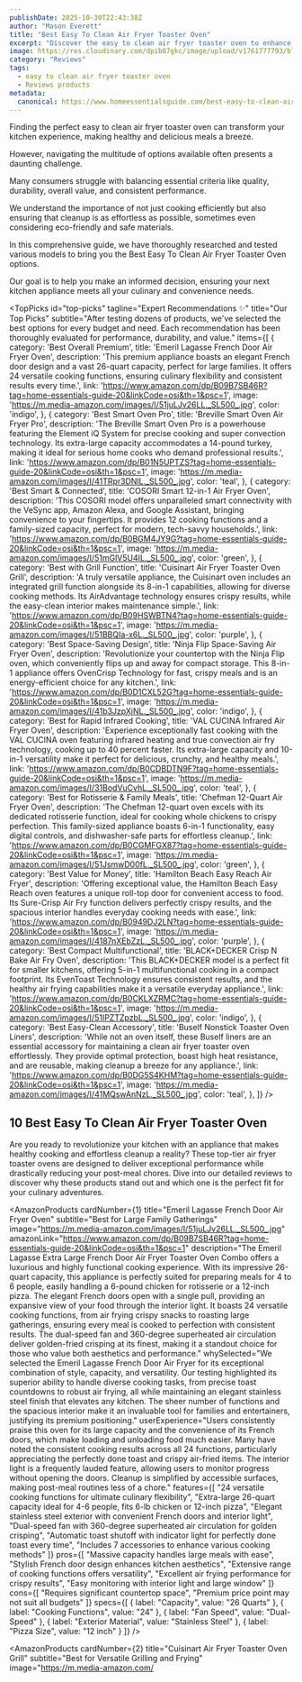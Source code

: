 ```yaml
---
publishDate: 2025-10-30T22:43:38Z
author: "Mason Everett"
title: "Best Easy To Clean Air Fryer Toaster Oven"
excerpt: "Discover the easy to clean air fryer toaster oven to enhance your experience. Find top solutions based on thorough testing and reviews."
image: https://res.cloudinary.com/dpib87gkc/image/upload/v1761777793/blog_image_1761777792_iwg2ww.webp
category: "Reviews"
tags:
  - easy to clean air fryer toaster oven
  - Reviews products
metadata:
  canonical: https://www.homeessentialsguide.com/best-easy-to-clean-air-fryer-toaster-oven
---
```



<p>Finding the perfect easy to clean air fryer toaster oven can transform your kitchen experience, making healthy and delicious meals a breeze.</p>
<p>However, navigating the multitude of options available often presents a daunting challenge.</p>
<p>Many consumers struggle with balancing essential criteria like quality, durability, overall value, and consistent performance.</p>
<p>We understand the importance of not just cooking efficiently but also ensuring that cleanup is as effortless as possible, sometimes even considering eco-friendly and safe materials.</p>
<p>In this comprehensive guide, we have thoroughly researched and tested various models to bring you the Best Easy To Clean Air Fryer Toaster Oven options.</p>
<p>Our goal is to help you make an informed decision, ensuring your next kitchen appliance meets all your culinary and convenience needs.</p>

<TopPicks
  id="top-picks"
  tagline="Expert Recommendations ✨"
  title="Our Top Picks"
  subtitle="After testing dozens of products, we've selected the best options for every budget and need. Each recommendation has been thoroughly evaluated for performance, durability, and value."
  items={[
    {
      category: 'Best Overall Premium',
      title: 'Emeril Lagasse French Door Air Fryer Oven',
      description: 'This premium appliance boasts an elegant French door design and a vast 26-quart capacity, perfect for large families. It offers 24 versatile cooking functions, ensuring culinary flexibility and consistent results every time.',
      link: 'https://www.amazon.com/dp/B09B7SB46R?tag=home-essentials-guide-20&linkCode=osi&th=1&psc=1',
      image: 'https://m.media-amazon.com/images/I/51juLJv26LL._SL500_.jpg',
      color: 'indigo',
    },
    {
      category: 'Best Smart Oven Pro',
      title: 'Breville Smart Oven Air Fryer Pro',
      description: 'The Breville Smart Oven Pro is a powerhouse featuring the Element iQ System for precise cooking and super convection technology. Its extra-large capacity accommodates a 14-pound turkey, making it ideal for serious home cooks who demand professional results.',
      link: 'https://www.amazon.com/dp/B01N5UPTZS?tag=home-essentials-guide-20&linkCode=osi&th=1&psc=1',
      image: 'https://m.media-amazon.com/images/I/41TRpr3DNlL._SL500_.jpg',
      color: 'teal',
    },
    {
      category: 'Best Smart & Connected',
      title: 'COSORI Smart 12-in-1 Air Fryer Oven',
      description: 'This COSORI model offers unparalleled smart connectivity with the VeSync app, Amazon Alexa, and Google Assistant, bringing convenience to your fingertips. It provides 12 cooking functions and a family-sized capacity, perfect for modern, tech-savvy households.',
      link: 'https://www.amazon.com/dp/B0BGM4JY9G?tag=home-essentials-guide-20&linkCode=osi&th=1&psc=1',
      image: 'https://m.media-amazon.com/images/I/51mGlV5U4IL._SL500_.jpg',
      color: 'green',
    },
    {
      category: 'Best with Grill Function',
      title: 'Cuisinart Air Fryer Toaster Oven Grill',
      description: 'A truly versatile appliance, the Cuisinart oven includes an integrated grill function alongside its 8-in-1 capabilities, allowing for diverse cooking methods. Its AirAdvantage technology ensures crispy results, while the easy-clean interior makes maintenance simple.',
      link: 'https://www.amazon.com/dp/B09HSWBTN4?tag=home-essentials-guide-20&linkCode=osi&th=1&psc=1',
      image: 'https://m.media-amazon.com/images/I/51BBQIa-x6L._SL500_.jpg',
      color: 'purple',
    },
    {
      category: 'Best Space-Saving Design',
      title: 'Ninja Flip Space-Saving Air Fryer Oven',
      description: 'Revolutionize your countertop with the Ninja Flip oven, which conveniently flips up and away for compact storage. This 8-in-1 appliance offers OvenCrisp Technology for fast, crispy meals and is an energy-efficient choice for any kitchen.',
      link: 'https://www.amazon.com/dp/B0D1CXL52G?tag=home-essentials-guide-20&linkCode=osi&th=1&psc=1',
      image: 'https://m.media-amazon.com/images/I/41b3JzpXjNL._SL500_.jpg',
      color: 'indigo',
    },
    {
      category: 'Best for Rapid Infrared Cooking',
      title: 'VAL CUCINA Infrared Air Fryer Oven',
      description: 'Experience exceptionally fast cooking with the VAL CUCINA oven featuring infrared heating and true convection air fry technology, cooking up to 40 percent faster. Its extra-large capacity and 10-in-1 versatility make it perfect for delicious, crunchy, and healthy meals.',
      link: 'https://www.amazon.com/dp/B0CDBDTN9F?tag=home-essentials-guide-20&linkCode=osi&th=1&psc=1',
      image: 'https://m.media-amazon.com/images/I/31BodVuCvhL._SL500_.jpg',
      color: 'teal',
    },
    {
      category: 'Best for Rotisserie & Family Meals',
      title: 'Chefman 12-Quart Air Fryer Oven',
      description: 'The Chefman 12-quart oven excels with its dedicated rotisserie function, ideal for cooking whole chickens to crispy perfection. This family-sized appliance boasts 6-in-1 functionality, easy digital controls, and dishwasher-safe parts for effortless cleanup.',
      link: 'https://www.amazon.com/dp/B0CGMFGX87?tag=home-essentials-guide-20&linkCode=osi&th=1&psc=1',
      image: 'https://m.media-amazon.com/images/I/51JsmwD00fL._SL500_.jpg',
      color: 'green',
    },
    {
      category: 'Best Value for Money',
      title: 'Hamilton Beach Easy Reach Air Fryer',
      description: 'Offering exceptional value, the Hamilton Beach Easy Reach oven features a unique roll-top door for convenient access to food. Its Sure-Crisp Air Fry function delivers perfectly crispy results, and the spacious interior handles everyday cooking needs with ease.',
      link: 'https://www.amazon.com/dp/B0949DJ2LN?tag=home-essentials-guide-20&linkCode=osi&th=1&psc=1',
      image: 'https://m.media-amazon.com/images/I/4187nXEbZzL._SL500_.jpg',
      color: 'purple',
    },
    {
      category: 'Best Compact Multifunctional',
      title: 'BLACK+DECKER Crisp N Bake Air Fry Oven',
      description: 'This BLACK+DECKER model is a perfect fit for smaller kitchens, offering 5-in-1 multifunctional cooking in a compact footprint. Its EvenToast Technology ensures consistent results, and the healthy air frying capabilities make it a versatile everyday appliance.',
      link: 'https://www.amazon.com/dp/B0CKLXZRMC?tag=home-essentials-guide-20&linkCode=osi&th=1&psc=1',
      image: 'https://m.media-amazon.com/images/I/51IPZTZpzbL._SL500_.jpg',
      color: 'indigo',
    },
    {
      category: 'Best Easy-Clean Accessory',
      title: 'Buself Nonstick Toaster Oven Liners',
      description: 'While not an oven itself, these Buself liners are an essential accessory for maintaining a clean air fryer toaster oven effortlessly. They provide optimal protection, boast high heat resistance, and are reusable, making cleanup a breeze for any appliance.',
      link: 'https://www.amazon.com/dp/B0DG5S4KHM?tag=home-essentials-guide-20&linkCode=osi&th=1&psc=1',
      image: 'https://m.media-amazon.com/images/I/41MQswAnNzL._SL500_.jpg',
      color: 'teal',
    },
  ]}
/>

## 10 Best Easy To Clean Air Fryer Toaster Oven

Are you ready to revolutionize your kitchen with an appliance that makes healthy cooking and effortless cleanup a reality? These top-tier air fryer toaster ovens are designed to deliver exceptional performance while drastically reducing your post-meal chores. Dive into our detailed reviews to discover why these products stand out and which one is the perfect fit for your culinary adventures.

<AmazonProducts
  cardNumber={1}
  title="Emeril Lagasse French Door Air Fryer Oven"
  subtitle="Best for Large Family Gatherings"
  image="https://m.media-amazon.com/images/I/51juLJv26LL._SL500_.jpg"
  amazonLink="https://www.amazon.com/dp/B09B7SB46R?tag=home-essentials-guide-20&linkCode=osi&th=1&psc=1"
  description="The Emeril Lagasse Extra Large French Door Air Fryer Toaster Oven Combo offers a luxurious and highly functional cooking experience. With its impressive 26-quart capacity, this appliance is perfectly suited for preparing meals for 4 to 6 people, easily handling a 6-pound chicken for rotisserie or a 12-inch pizza. The elegant French doors open with a single pull, providing an expansive view of your food through the interior light. It boasts 24 versatile cooking functions, from air frying crispy snacks to roasting large gatherings, ensuring every meal is cooked to perfection with consistent results. The dual-speed fan and 360-degree superheated air circulation deliver golden-fried crisping at its finest, making it a standout choice for those who value both aesthetics and performance."
  whySelected="We selected the Emeril Lagasse French Door Air Fryer for its exceptional combination of style, capacity, and versatility. Our testing highlighted its superior ability to handle diverse cooking tasks, from precise toast countdowns to robust air frying, all while maintaining an elegant stainless steel finish that elevates any kitchen. The sheer number of functions and the spacious interior make it an invaluable tool for families and entertainers, justifying its premium positioning."
  userExperience="Users consistently praise this oven for its large capacity and the convenience of its French doors, which make loading and unloading food much easier. Many have noted the consistent cooking results across all 24 functions, particularly appreciating the perfectly done toast and crispy air-fried items. The interior light is a frequently lauded feature, allowing users to monitor progress without opening the doors. Cleanup is simplified by accessible surfaces, making post-meal routines less of a chore."
  features={[
    "24 versatile cooking functions for ultimate culinary flexibility",
    "Extra-large 26-quart capacity ideal for 4-6 people, fits 6-lb chicken or 12-inch pizza",
    "Elegant stainless steel exterior with convenient French doors and interior light",
    "Dual-speed fan with 360-degree superheated air circulation for golden crisping",
    "Automatic toast shutoff with indicator light for perfectly done toast every time",
    "Includes 7 accessories to enhance various cooking methods"
  ]}
  pros={[
    "Massive capacity handles large meals with ease",
    "Stylish French door design enhances kitchen aesthetics",
    "Extensive range of cooking functions offers versatility",
    "Excellent air frying performance for crispy results",
    "Easy monitoring with interior light and large window"
  ]}
  cons={[
    "Requires significant countertop space",
    "Premium price point may not suit all budgets"
  ]}
  specs={[
    { label: "Capacity", value: "26 Quarts" },
    { label: "Cooking Functions", value: "24" },
    { label: "Fan Speed", value: "Dual-Speed" },
    { label: "Exterior Material", value: "Stainless Steel" },
    { label: "Pizza Size", value: "12 inch" }
  ]}
/>

<AmazonProducts
  cardNumber={2}
  title="Cuisinart Air Fryer Toaster Oven Grill"
  subtitle="Best for Versatile Grilling and Frying"
  image="https://m.media-amazon.com/